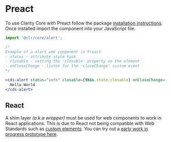 
<Meta title="Documentation/React" />

# Preact

To use Clarity Core with Preact follow the package <a href="./?path=/story/welcome--getting-started">installation instructions</a>.
Once installed import the component into your JavaScript file.

```typescript
import '@clr/core/alert';
```

```jsx
/*
Example of a alert web component in Preact
- status - attribute style hook
- closable - setting the 'closable' property on the element
- onCloseChange - listen for the 'closeChange' custom event
*/

<cds-alert status="info" closable={this.state.closable} onCloseChange={this.log}>
  Hello World
</cds-alert>
```

## React

A shim layer <em>(a.k.a wrapper)</em> must be used for web components to work in
React applications. This is due to React not being compatible with Web Standards
such as <a href="https://custom-elements-everywhere.com">custom elements</a>.
You can try out a <a href="https://stackblitz.com/edit/react-ts-drskpx">early
work in progress prototype here</a>.